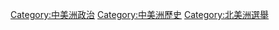 [[Category:中美洲政治|Category:中美洲政治]]
[[Category:中美洲歷史|Category:中美洲歷史]]
[[Category:北美洲選舉|Category:北美洲選舉]]